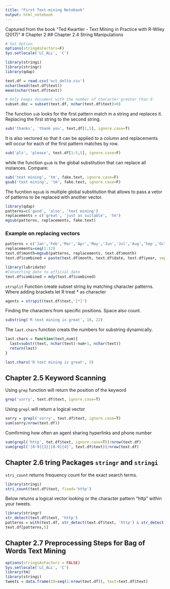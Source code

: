 ```yaml
---
title: "First Text-mining Notebook"
output: html_notebook
---
```

Captured from the book "Ted Kwartler - Text Mining in Practice with R-Wiley (2017)"
# Chapter 2
## Chapter 2.4 String Manipulations
```r
# Set Option
options(stringAsFactors=F)
Sys.setlocale('LC_ALL', 'C')
```

```r
library(stringi)
library(stringr)
library(qdap)
```

```r
text.df = read.csv('oct_delta.csv')
nchar(head(text.df$text))
mean(nchar(text.df$text))

# Only keeps document with the number of character greater than 0
subset.doc = subset(text.df, nchar(text.df$text)>0)
```

The function ```sub``` looks for the first pattern match in a string and replaces it.
Replacing the first string to the second string.
```r
sub('thanks', 'thank you', text,df[1,5], ignore.case=T)
```

It is also vectored so that it can be applied to a column and replacements will occur for each of the first pattern matches by row.
```r
sub('pls', 'please', text.df[1:5,5], ignore.case=F)
```

while the function ```gsub``` is the global substitution that can replace all instances. Compare:
```r
sub('text mining', 'tm', fake.text, ignore.case=F)
gsub('text mining', 'tm', fake.text, ignore.case=F)

```

The fucntion ```mgsub``` is multiple global substitution that allows to pass a vetor of patterns to be replaced with another vector.
```r
library(qdap)
patterns=c('good', 'also', 'text mining')
replacements = c('great', 'just as suitable', 'tm')
mgsub(patterns, replacements, fake.text)
```

### Example on replacing vectors
```r
patterns = c('Jan','Feb','Mar','Apr','May','Jun','Jul','Aug','Sep','Oct','Nov','Dec')
replacements=seq(1:12)
text.df$month=mgsub(patterns, replacements, text.df$month)
text.df$combined = paste(text.df$month, text.df$date, text.df$year, sep='-')
```

```r
library(lubridate)
#Converting date to official date
text.df$combined = mdy(text.df$combined)
```

```strsplit``` Function create subset string by matching character patterns. Where adding brackets let R treat * as character
```r
agents = strspit(text.df$text,'[*]')
```

Finding the characters from specific positions. Space also count.
```r
substring('R text mining is great', 18, 22)
```

The ```last.chars``` function creats the numbers for substring dynamically.
```r
last.chars = function(text,num){
  last=substr(text, nchar(text)-num+1, nchar(text))
  return(last)
}

last.chars('R text mining is great', 5)
```

## Chapter 2.5 Keyword Scanning
Using ```grep``` function will return the position of the keyword
```r
grep('sorry', text.df$text, ignore.case=T)
```

Using ```grepl``` will return a logical vector 
```r
sorry = grepl('sorry', text.df$text, ignore.case=T)
sum(sorry/nrow(text.df))
```

Comfirming how often an agent sharing hyperlinks and phone number
```r
sum(grepl('http', tet.df$text, ignore.case=T))/nrow(text.df)
sum(grepl('[0-9]{3}|[0-9]{4}', text.df$text))/nrow(text.df)
```

## Chapter 2.6 tring Packages ```stringr``` and ```stringi```

```stri_count``` returns frequency count for the exact search terms.
```r
library(stringi)
stri_count(text.df$text, fixed='http')
```

Below returns a logical vector looking or the character pattern "http" within your tweets.
```r
library(stringr)
str_detect(text.df$text, 'http')
patterns = with(text.df, str_detect(text.df$text, 'http') & str_detect(text.df$text, 'DM'))
text.df[patterns,5]
```

## Chapter 2.7 Preprocessing Steps for Bag of Words Text Mining
```r
options(stringsAsFactors = FALSE)
Sys.setlocale('LC_ALL', 'C')
library(tm)
library(stringi)
tweets = data.frame(ID=seq(1:nrow(text.df)), text=text.df$text)
```


